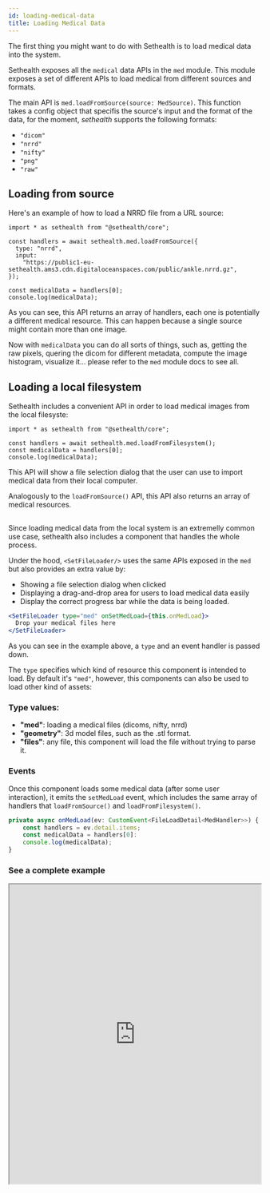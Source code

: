 ```yaml
---
id: loading-medical-data
title: Loading Medical Data
---
```


The first thing you might want to do with Sethealth is to load medical data into the system.

Sethealth exposes all the `medical` data APIs in the `med` module. This module exposes a set of different APIs to load
medical from different sources and formats.

The main API is `med.loadFromSource(source: MedSource)`. This function takes a config object that specifis the source's input and the format
of the data, for the moment, _sethealth_ supports the following formats:

- `"dicom"`
- `"nrrd"`
- `"nifty"`
- `"png"`
- `"raw"`

## Loading from source

Here's an example of how to load a NRRD file from a URL source:

```tsx
import * as sethealth from "@sethealth/core";

const handlers = await sethealth.med.loadFromSource({
  type: "nrrd",
  input:
    "https://public1-eu-sethealth.ams3.cdn.digitaloceanspaces.com/public/ankle.nrrd.gz",
});

const medicalData = handlers[0];
console.log(medicalData);
```

As you can see, this API returns an array of handlers, each one is potentially a different medical resource.
This can happen because a single source might contain more than one image.

Now with `medicalData` you can do all sorts of things, such as, getting the raw pixels, quering the dicom for different
metadata, compute the image histogram, visualize it... please refer to the `med` module docs to see all.

## Loading a local filesystem

Sethealth includes a convenient API in order to load medical images from the local filesyste:

```tsx
import * as sethealth from "@sethealth/core";

const handlers = await sethealth.med.loadFromFilesystem();
const medicalData = handlers[0];
console.log(medicalData);
```

This API will show a file selection dialog that the user can use to import medical data from their local computer.

Analogously to the `loadFromSource()` API, this API also returns an array of medical resources.

## <SetFileLoader/>

Since loading medical data from the local system is an extremelly common use case, sethealth also includes a component
that handles the whole process.

Under the hood, `<SetFileLoader/>` uses the same APIs exposed in the `med` but also provides an extra value by:

- Showing a file selection dialog when clicked
- Displaying a drag-and-drop area for users to load medical data easily
- Display the correct progress bar while the data is being loaded.

```jsx
<SetFileLoader type="med" onSetMedLoad={this.onMedLoad}>
  Drop your medical files here
</SetFileLoader>
```

As you can see in the example above, a `type` and an event handler is passed down.

The `type` specifies which kind of resource this component is intended to load. By default it's `"med"`, however,
this components can also be used to load other kind of assets:

### Type values:

- **"med"**: loading a medical files (dicoms, nifty, nrrd)
- **"geometry"**: 3d model files, such as the .stl format.
- **"files"**: any file, this component will load the file without trying to parse it.

### Events

Once this component loads some medical data (after some user interaction), it emits the `setMedLoad` event,
which includes the same array of handlers that `loadFromSource()` and `loadFromFilesystem()`.

```ts
private async onMedLoad(ev: CustomEvent<FileLoadDetail<MedHandler>>) {
    const handlers = ev.detail.items;
    const medicalData = handlers[0]:
    console.log(medicalData);
}
```

### See a complete example

<iframe
  src="https://stackblitz.com/edit/load-tomography?embed=1&file=App.tsx&hideExplorer=1&hideNavigation=1"
  width="100%"
  height="600px"
></iframe>
